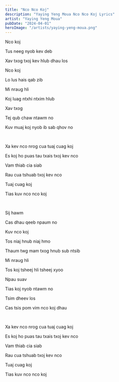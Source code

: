 ```yaml
---
title: "Nco Nco Koj"
description: "Yaying Yeng Moua Nco Nco Koj Lyrics"
artist: "Yaying Yeng Moua"
pubDate: "2024-04-01"
heroImage: "/artists/yaying-yeng-moua.png"
---
```


Nco koj

Tus neeg nyob kev deb

Xav txog txoj kev hlub dhau los

Nco koj

Lo lus hais qab zib

Mi nraug hli

Koj luag ntxhi ntxim hlub

Xav txog

Tej qub chaw ntawm no

Kuv muaj koj nyob ib sab qhov no

<br />

Xa kev nco nrog cua tuaj cuag koj

Es koj ho puas tau txais txoj kev nco

Vam thiab cia siab

Rau cua tshuab txoj kev nco

Tuaj cuag koj

Tias kuv nco nco koj

<br />

Sij hawm

Cas dhau qeeb npaum no

Kuv nco koj

Tos niaj hnub niaj hmo

Thaum twg mam txog hnub sub ntsib

Mi nraug hli

Tos koj tsheej hli tsheej xyoo

Npau suav

Tias koj nyob ntawm no

Tsim dheev los

Cas tsis pom vim nco koj dhau

<br />

Xa kev nco nrog cua tuaj cuag koj

Es koj ho puas tau txais txoj kev nco

Vam thiab cia siab

Rau cua tshuab txoj kev nco

Tuaj cuag koj

Tias kuv nco nco koj
